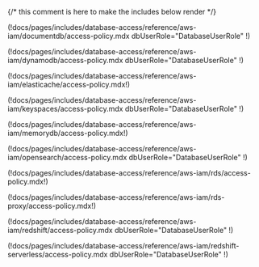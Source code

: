 {/* this comment is here to make the includes below render */}

<Tabs dropdownView dropdownCaption="Database Type">
<TabItem label="DocumentDB">

(!docs/pages/includes/database-access/reference/aws-iam/documentdb/access-policy.mdx dbUserRole="DatabaseUserRole" !)

</TabItem>
<TabItem label="DynamoDB">

(!docs/pages/includes/database-access/reference/aws-iam/dynamodb/access-policy.mdx dbUserRole="DatabaseUserRole" !)

</TabItem>
<TabItem label="ElastiCache Redis">

(!docs/pages/includes/database-access/reference/aws-iam/elasticache/access-policy.mdx!)

</TabItem>
<TabItem label="Keyspaces">

(!docs/pages/includes/database-access/reference/aws-iam/keyspaces/access-policy.mdx dbUserRole="DatabaseUserRole" !)

</TabItem>
<TabItem label="MemoryDB">

(!docs/pages/includes/database-access/reference/aws-iam/memorydb/access-policy.mdx!)

</TabItem>
<TabItem label="Opensearch">

(!docs/pages/includes/database-access/reference/aws-iam/opensearch/access-policy.mdx dbUserRole="DatabaseUserRole" !)

</TabItem>
<TabItem label="RDS">

(!docs/pages/includes/database-access/reference/aws-iam/rds/access-policy.mdx!)

</TabItem>
<TabItem label="RDS Proxy">

(!docs/pages/includes/database-access/reference/aws-iam/rds-proxy/access-policy.mdx!)

</TabItem>
<TabItem label="Redshift">

(!docs/pages/includes/database-access/reference/aws-iam/redshift/access-policy.mdx dbUserRole="DatabaseUserRole" !)

</TabItem>
<TabItem label="Redshift Serverless">

(!docs/pages/includes/database-access/reference/aws-iam/redshift-serverless/access-policy.mdx dbUserRole="DatabaseUserRole" !)

</TabItem>
</Tabs>

